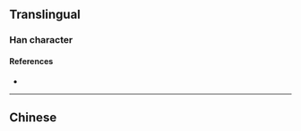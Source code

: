 {{character info}}
==Translingual==

===Han character===
{{Han char|rn=75|rad=木|as=12|sn=16|four=|canj=MOD,XMOD|ids=⿱厥木}}

====References====
* {{Han ref|kx=0554.040|dkj=15557|dj=0942.160|hdz=21290.030|uh=6A5C|ud=27228}}

----

==Chinese==
{{zh-see|橛|v}}